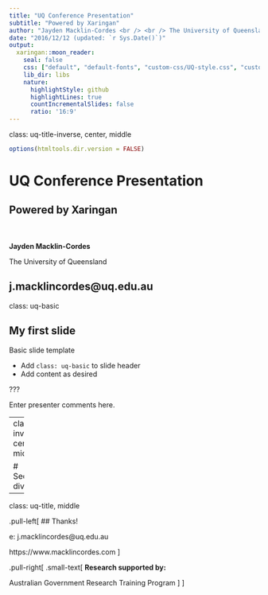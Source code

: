 ```yaml
---
title: "UQ Conference Presentation"
subtitle: "Powered by Xaringan"
author: "Jayden Macklin-Cordes <br /> <br /> The University of Queensland <br /> <br /> e: j.macklincordes@uq.edu.au"
date: "2016/12/12 (updated: `r Sys.Date()`)"
output:
  xaringan::moon_reader:
    seal: false
    css: ["default", "default-fonts", "custom-css/UQ-style.css", "custom-css/UQ-style-fonts.css"]
    lib_dir: libs
    nature:
      highlightStyle: github
      highlightLines: true
      countIncrementalSlides: false
      ratio: '16:9'
---
```

<!-- Manual title slide below (alternatively, set 'seal: true' in YAML header) -->
class: uq-title-inverse, center, middle

```r
options(htmltools.dir.version = FALSE)
```

# UQ Conference Presentation
## Powered by Xaringan
<br /> <br />
**Jayden Macklin-Cordes**

The University of Queensland

j.macklincordes@uq.edu.au
---
class: uq-basic

## My first slide

Basic slide template

- Add `class: uq-basic` to slide header
- Add content as desired

???

Enter presenter comments here.

---
class: inverse, center, middle

# Section divide

---
class: uq-title, middle

.pull-left[
  ## Thanks!

  e: j.macklincordes@uq.edu.au
  
  https://www.macklincordes.com
]

.pull-right[
  .small-text[
   **Research supported by:**
   
   Australian Government Research Training Program
  ]
]
